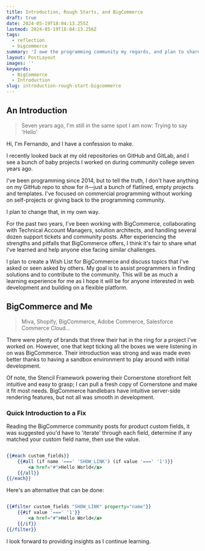```yaml
---
title: Introduction, Rough Starts, and BigCommerce
draft: true
date: 2024-05-19T18:04:13.255Z
lastmod: 2024-05-19T18:04:13.256Z
tags:
  - reflection
  - bigcommerce
summary: 'I owe the programming community my regards, and plan to share my knowledge of BigCommerce as an introduction.'
layout: PostLayout
images: ''
keywords:
  - BigCommerce
  - Introduction
slug: introduction-rough-start-bigcommerce
---
```


## An Introduction

> Seven years ago, I'm still in the same spot I am now: Trying to say 'Hello'

Hi, I'm Fernando, and I have a confession to make.

I recently looked back at my old repositories on GitHub and GitLab, and I see a bunch of baby projects I worked on during community college seven years ago.

I've been programming since 2014, but to tell the truth, I don't have anything on my GitHub repo to show for it—just a bunch of flatlined, empty projects and templates. I've focused on commercial programming without working on self-projects or giving back to the programming community.

I plan to change that, in my own way.

For the past two years, I've been working with BigCommerce, collaborating with Technical Account Managers, solution architects, and handling several dozen support tickets and community posts. After experiencing the strengths and pitfalls that BigCommerce offers, I think it's fair to share what I've learned and help anyone else facing similar challenges.

I plan to create a Wish List for BigCommerce and discuss topics that I've asked or seen asked by others. My goal is to assist programmers in finding solutions and to contribute to the community. This will be as much a learning experience for me as I hope it will be for anyone interested in web development and building on a flexible platform.

## BigCommerce and Me

> Miva, Shopify, BigCommerce, Adobe Commerce, Salesforce Commerce Cloud...

There were plenty of brands that threw their hat in the ring for a project I've worked on. However, one that kept ticking all the boxes we were listening in on was BigCommerce. Their introduction was strong and was made even better thanks to having a sandbox environment to play around with initial development.

Of note, the Stencil Framework powering their Cornerstone storefront felt intuitive and easy to grasp; I can pull a fresh copy of Cornerstone and make it fit most needs. BigCommerce handlebars have intuitive server-side rendering features, but not all was smooth in development.

### Quick Introduction to a Fix

Reading the BigCommerce community posts for product custom fields, it was suggested you'd have to 'iterate' through each field, determine if any matched your custom field name, then use the value.

```mustache

{{#each custom_fields}}
    {{#all (if name '===' 'SHOW_LINK') (if value '===' '1')}}
        <a href="#">Hello World</a>
    {{/all}}
{{/each}}
```

Here's an alternative that can be done:

```mustache

{{#filter custom_fields "SHOW_LINK" property="name"}}
    {{#if value '===' '1'}}
        <a href="#">Hello World</a>
    {{/if}}
{{/filter}}
```

I look forward to providing insights as I continue learning.
